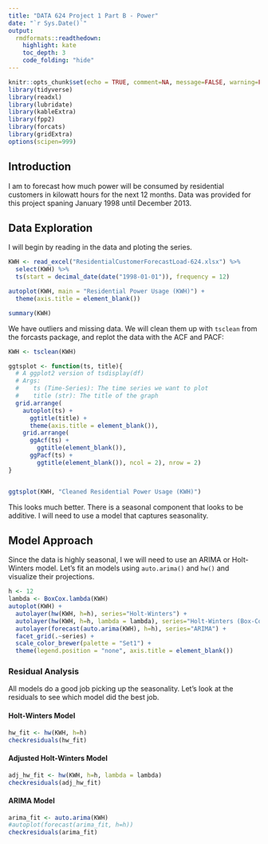 ```yaml
---
title: "DATA 624 Project 1 Part B - Power"
date: "`r Sys.Date()`"
output:
  rmdformats::readthedown:
    highlight: kate
    toc_depth: 3
    code_folding: "hide"
---
```



```r
knitr::opts_chunk$set(echo = TRUE, comment=NA, message=FALSE, warning=FALSE)
library(tidyverse)
library(readxl)
library(lubridate)
library(kableExtra)
library(fpp2)
library(forcats)
library(gridExtra)
options(scipen=999)
```

## Introduction

I am to forecast how much power will be consumed by residential customers in kilowatt hours for the next 12 months.  Data was provided for this project spaning January 1998 until December 2013.  

## Data Exploration

I will begin by reading in the data and ploting the series.

```r
KWH <- read_excel("ResidentialCustomerForecastLoad-624.xlsx") %>%
  select(KWH) %>%
  ts(start = decimal_date(date("1998-01-01")), frequency = 12)

autoplot(KWH, main = "Residential Power Usage (KWH)") +
  theme(axis.title = element_blank())
```

```r
summary(KWH)
```

We have outliers and missing data.  We will clean them up with `tsclean` from the forcasts package, and replot the data with the ACF and PACF:

```r
KWH <- tsclean(KWH)

ggtsplot <- function(ts, title){
  # A ggplot2 version of tsdisplay(df)
  # Args:
  #    ts (Time-Series): The time series we want to plot
  #    title (str): The title of the graph
  grid.arrange( 
    autoplot(ts) +
      ggtitle(title) +
      theme(axis.title = element_blank()),
    grid.arrange(
      ggAcf(ts) + 
        ggtitle(element_blank()), 
      ggPacf(ts) + 
        ggtitle(element_blank()), ncol = 2), nrow = 2)
}


ggtsplot(KWH, "Cleaned Residential Power Usage (KWH)")
```

This looks much better.  There is a seasonal component that looks to be additive.  I will need to use a model that captures seasonality.

## Model Approach

Since the data is highly seasonal, I we will need to use an ARIMA or Holt-Winters model.  Let's fit an models using `auto.arima()` and `hw()` and visualize their projections.

```r
h <- 12
lambda <- BoxCox.lambda(KWH)
autoplot(KWH) +
  autolayer(hw(KWH, h=h), series="Holt-Winters") +
  autolayer(hw(KWH, h=h, lambda = lambda), series="Holt-Winters (Box-Cox Adjusted)") +
  autolayer(forecast(auto.arima(KWH), h=h), series="ARIMA") +
  facet_grid(.~series) +
  scale_color_brewer(palette = "Set1") +
  theme(legend.position = "none", axis.title = element_blank())
```

### Residual Analysis

All models do a good job picking up the seasonality.  Let's look at the residuals to see which model did the best job.

#### Holt-Winters Model

```r
hw_fit <- hw(KWH, h=h)
checkresiduals(hw_fit)
```

#### Adjusted Holt-Winters Model

```r
adj_hw_fit <- hw(KWH, h=h, lambda = lambda)
checkresiduals(adj_hw_fit)
```

#### ARIMA Model

```r
arima_fit <- auto.arima(KWH)
#autoplot(forecast(arima_fit, h=h))
checkresiduals(arima_fit)
```


